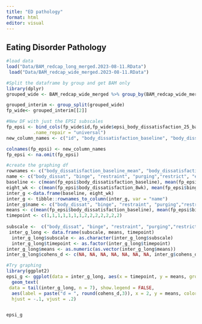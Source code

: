 ```yaml
---
title: "ED pathology"
format: html
editor: visual
---
```


## Eating Disorder Pathology

```r
#load data
load("Data/BAM_redcap_long_merged.2023-08-11.RData")
 load("Data/BAM_redcap_wide_merged.2023-08-11.RData")
```

```r
#Split the dataframe by group and get BAM only
library(dplyr)
grouped_wide <- BAM_redcap_wide_merged %>% group_by(BAM_redcap_wide_merged$group_baseline)

grouped_interim <- group_split(grouped_wide)
fp_wide<- grouped_interim[[2]]

```

```r
#New DF with just the EPSI subscales
fp_epsi <- bind_cols(fp_wide$id,fp_wide$epsi_body_dissatisfaction_25_baseline, fp_wide$epsi_body_dissatisfaction_25_8wk, fp_wide$epsi_binge_25_baseline, fp_wide$epsi_binge_25_8wk, fp_wide$epsi_restraint_25_baseline, fp_wide$epsi_restraint_25_8wk, fp_wide$epsi_purging_25_baseline, fp_wide$epsi_purging_25_8wk, fp_wide$epsi_restrict_25_baseline, fp_wide$epsi_restrict_25_8wk, fp_wide$epsi_exercise_25_baseline, fp_wide$epsi_exercise_25_8wk, fp_wide$epsi_muscle_build_25_baseline, fp_wide$epsi_muscle_build_25_8wk,
          .name_repair = "universal")
new_column_names <- c("id", "body_dissatisfaction_baseline", "body_dissatisfaction_8wk", "binge_baseline", "binge_8wk", "restraint_baseline", "restraint_8wk", "purging_baseline", "purging_8wk", "restrict_baseline", "restrict_8wk", "exercise_baseline", "exercise_8wk", "muscle_build_baseline", "muscle_build_8wk")

colnames(fp_epsi) <- new_column_names
fp_epsi <- na.omit(fp_epsi)
```

```r
#create the graphing df
rownames <- c("body_dissatisfaction_baseline_mean", "body_dissatisfaction_8wk_mean", "binge_baseline_mean", "binge_8wk_mean", "restraint_baseline_mean", "restraint_8wk_mean", "purging_baseline_mean", "purging_8wk_mean", "restrict_baseline_mean", "restrict_8wk_mean", "exercise_baseline_mean", "exercise_8wk_mean", "muscle_build_baseline_mean", "muscle_build_8wk_mean")
name <- c("body_dissat", "binge", "restraint", "purging","restrict", "exercise", "muscle_build")
baseline <- c(mean(fp_epsi$body_dissatisfaction_baseline), mean(fp_epsi$binge_baseline), mean(fp_epsi$restraint_baseline), mean(fp_epsi$purging_baseline), mean(fp_epsi$restrict_baseline), mean(fp_epsi$exercise_baseline), mean(fp_epsi$muscle_build_baseline))
eight_wk <- c(mean(fp_epsi$body_dissatisfaction_8wk), mean(fp_epsi$binge_8wk), mean(fp_epsi$restraint_8wk), mean(fp_epsi$purging_8wk), mean(fp_epsi$restrict_8wk), mean(fp_epsi$exercise_8wk), mean(fp_epsi$muscle_build_8wk))
inter_g <-data.frame(baseline, eight_wk)
inter_g <- tibble::rownames_to_column(inter_g, var = "name")
inter_g$name <- c("body_dissat", "binge", "restraint", "purging","restrict", "exercise", "muscle_build")
means <- c(mean(fp_epsi$body_dissatisfaction_baseline), mean(fp_epsi$binge_baseline), mean(fp_epsi$restraint_baseline), mean(fp_epsi$purging_baseline), mean(fp_epsi$restrict_baseline), mean(fp_epsi$exercise_baseline), mean(fp_epsi$muscle_build_baseline),mean(fp_epsi$body_dissatisfaction_8wk), mean(fp_epsi$binge_8wk), mean(fp_epsi$restraint_8wk), mean(fp_epsi$purging_8wk), mean(fp_epsi$restrict_8wk), mean(fp_epsi$exercise_8wk), mean(fp_epsi$muscle_build_8wk))
timepoint <- c(1,1,1,1,1,1,1,2,2,2,2,2,2,2)
  
subscale <-  c("body_dissat", "binge", "restraint", "purging","restrict", "exercise", "muscle_build", "body_dissat", "binge", "restraint", "purging","restrict", "exercise", "muscle_build")
 inter_g_long <- data.frame(subscale, means, timepoint)
  inter_g_long$subscale <- as.character(inter_g_long$subscale)
  inter_g_long$timepoint <- as.factor(inter_g_long$timepoint)
inter_g_long$means <- as.numeric(as.vector(inter_g_long$means))
inter_g_long$cohens_d <- c(NA, NA, NA, NA, NA, NA, NA, inter_g$cohens_d)
```  

```r
#Try graphing
library(ggplot2)
epsi_g <- ggplot(data = inter_g_long, aes(x = timepoint, y = means, group =subscale))+ geom_point()+ geom_line(aes( color = subscale))+ labs(x = "Timepoint", y = "Mean EPSI Subscale Score", color = "Subscale")+ theme_gray()+ scale_x_discrete(labels = c("1" = "Baseline", "2" = "8 Week")) + scale_color_discrete(labels = c("binge" = "Binge Eating", "body_dissat" = "Body Dissatisfaction", "exercise" = "Excessive Exercise", "muscle_build" = "Muscle Building", "purging" = "Purging", "restraint" = "Cognitive Restraint", "restrict" = "Restricting" ))+  
  geom_text(
 data = tail(inter_g_long, n = 7), show.legend = FALSE,
  aes(label = paste("d = ", round(cohens_d,3)), x = 2, y = means, color = subscale),
  hjust = -.1, vjust = .2)


epsi_g
```
